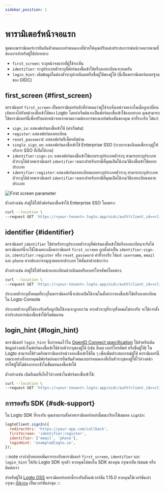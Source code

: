 ```yaml
---
sidebar_position: 1
---
```


# พารามิเตอร์หน้าจอแรก

ชุดของพารามิเตอร์การยืนยันตัวตนแบบกำหนดเองที่ช่วยให้คุณปรับแต่งประสบการณ์หน้าจอแรกตามที่ต้องการสำหรับผู้ใช้ปลายทาง

- `first_screen`: ระบุหน้าจอแรกที่ผู้ใช้จะเห็น
- `identifier`: ระบุประเภทตัวระบุที่ฟอร์มลงชื่อเข้าใช้หรือลงทะเบียนจะยอมรับ
- `login_hint`: เติมข้อมูลในช่องตัวระบุด้วยอีเมลหรือชื่อผู้ใช้ของผู้ใช้ (นี่เป็นพารามิเตอร์มาตรฐานของ OIDC)

## first_screen \{#first_screen}

พารามิเตอร์ `first_screen` เป็นพารามิเตอร์หลักที่กำหนดว่าผู้ใช้จะเห็นหน้าจอแรกใดเมื่อถูกเปลี่ยนเส้นทางไปยังหน้าลงชื่อเข้าใช้ของ Logto โดยค่าเริ่มต้นจะเป็นฟอร์มลงชื่อเข้าใช้แบบสากล คุณสามารถใช้พารามิเตอร์นี้เพื่อปรับแต่งหน้าจอแรกตามความต้องการของแอปพลิเคชันของคุณ ค่าที่รองรับ ได้แก่:

- `sign_in`: แสดงฟอร์มลงชื่อเข้าใช้ (ค่าเริ่มต้น)
- `register`: แสดงฟอร์มลงทะเบียน
- `reset_password`: แสดงฟอร์มรีเซ็ตรหัสผ่าน
- `single_sign_on`: แสดงฟอร์มลงชื่อเข้าใช้ Enterprise SSO (ระบบจะขออีเมลเพื่อระบุผู้ให้บริการ SSO ที่เปิดใช้งาน)
- `identifier:sign-in`: แสดงฟอร์มลงชื่อเข้าใช้แบบระบุประเภทตัวระบุ สามารถระบุประเภทตัวระบุได้ด้วยพารามิเตอร์ `identifier` เหมาะสำหรับกรณีที่คุณเปิดใช้งานวิธีลงชื่อเข้าใช้หลายประเภท
- `identifier:register`: แสดงฟอร์มลงทะเบียนแบบระบุประเภทตัวระบุ สามารถระบุประเภทตัวระบุได้ด้วยพารามิเตอร์ `identifier` เหมาะสำหรับกรณีที่คุณเปิดใช้งานวิธีลงทะเบียนหลายประเภท

<img src="/img/assets/first-screen-parameter.png" alt="First screen parameter" />

ตัวอย่างเช่น ส่งผู้ใช้ไปยังฟอร์มลงชื่อเข้าใช้ Enterprise SSO โดยตรง:

```sh
curl --location \
--request GET 'https://<your-tenant>.logto.app/oidc/auth?client_id=<client_id>&...&first_screen=single_sign_on'
```

## identifier \{#identifier}

พารามิเตอร์ `identifier` ใช้สำหรับระบุประเภทตัวระบุที่ฟอร์มลงชื่อเข้าใช้หรือลงทะเบียนจะรับได้ พารามิเตอร์นี้จะใช้ได้เฉพาะเมื่อพารามิเตอร์ `first_screen` ถูกตั้งค่าเป็น `identifier:sign-in`, `identifier:register` หรือ `reset_password` ค่าที่รองรับ ได้แก่: `username`, `email` และ `phone` หากต้องการอนุญาตหลายประเภท ให้คั่นค่าด้วยช่องว่าง

ตัวอย่างเช่น ส่งผู้ใช้ไปยังหน้าลงทะเบียนด้วยอีเมลหรือเบอร์โทรศัพท์โดยตรง:

```sh
curl --location \
--request GET 'https://<your-tenant>.logto.app/oidc/auth?client_id=<client_id>&...&first_screen=identifier:register&identifier=email phone'
```

ประเภทตัวระบุทั้งหมดที่ระบุในพารามิเตอร์นี้จะต้องเปิดใช้งานในตั้งค่าการลงชื่อเข้าใช้หรือลงทะเบียนใน Logto Console

ประเภทตัวระบุที่ไม่รองรับหรือถูกปิดใช้งานจะถูกละเว้น หากตัวระบุที่ระบุทั้งหมดไม่รองรับ จะใช้การตั้งค่าประสบการณ์ลงชื่อเข้าใช้เริ่มต้นแทน

## login_hint \{#login_hint}

พารามิเตอร์ `login_hint` ซึ่งกำหนดไว้ใน [OpenID Connect specification](https://openid.net/specs/openid-connect-core-1_0.html#AuthorizationEndpoint) ใช้สำหรับเติมข้อมูลล่วงหน้าในฟอร์มลงชื่อเข้าใช้ด้วยตัวระบุของผู้ใช้ (เช่น อีเมล เบอร์โทรศัพท์ หรือชื่อผู้ใช้) ใน Logto สามารถใช้ร่วมกับพารามิเตอร์หน้าจอลงชื่อเข้าใช้อื่น ๆ เพื่อเพิ่มประสบการณ์ผู้ใช้ พารามิเตอร์นี้เหมาะอย่างยิ่งหากคุณมีฟอร์มก่อนการยืนยันตัวตนแบบกำหนดเองที่เก็บตัวระบุของผู้ใช้ไว้ล่วงหน้า ทำให้ผู้ใช้ไม่ต้องกรอกซ้ำในขั้นตอนลงชื่อเข้าใช้

ตัวอย่างเช่น เติมอีเมลที่เก็บไว้ล่วงหน้าในฟอร์มลงชื่อเข้าใช้:

```sh
curl --location \
--request GET 'https://<your-tenant>.logto.app/oidc/auth?client_id=<client_id>&...&first_screen=identifier:sign_in&identifier=email&login_hint=example@logto.io
```

## การรองรับ SDK \{#sdk-support}

ใน Logto SDK ที่รองรับ คุณสามารถตั้งค่าพารามิเตอร์เหล่านี้ขณะเรียกใช้เมธอด `signIn`:

```javascript
logtoClient.signIn({
  redirectUri: 'https://your-app.com/callback',
  firstScreen: 'identifier:register',
  identifier: ['email', 'phone'],
  loginHint: 'example@logto.io',
});
```

:::note
เรากำลังทยอยเพิ่มการรองรับพารามิเตอร์ `first_screen`, `identifier` และ `login_hint` ให้กับ Logto SDK ทุกตัว หากคุณไม่พบใน SDK ของคุณ กรุณาเปิด issue หรือ ติดต่อเรา

สำหรับผู้ใช้ [Logto OSS](/logto-oss) พารามิเตอร์เหล่านี้รองรับตั้งแต่เวอร์ชัน 1.15.0 หากคุณใช้เวอร์ชันเก่า กรุณา [อัปเกรด](/logto-oss/upgrading-oss-version) เป็นเวอร์ชันล่าสุด
:::
